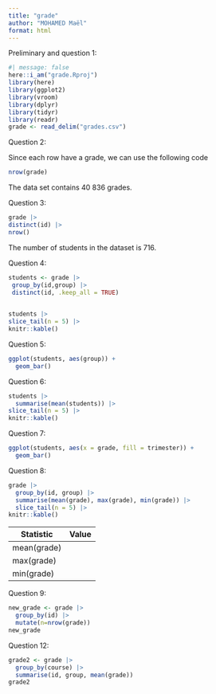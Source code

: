 ```yaml
---
title: "grade"
author: "MOHAMED Maël"
format: html
---
```


Preliminary and question 1:

```r
#| message: false
here::i_am("grade.Rproj")
library(here)
library(ggplot2)
library(vroom)
library(dplyr)
library(tidyr)
library(readr)
grade <- read_delim("grades.csv")
```

Question 2:

Since each row have a grade, we can use the following code

```r
nrow(grade)
```

The data set contains 40 836 grades.

Question 3:

```r
grade |>
distinct(id) |>
nrow() 
```

The number of students in the dataset is 716.

Question 4:



```r
students <- grade |>
 group_by(id,group) |>
 distinct(id, .keep_all = TRUE)
  
```


```r
students |>
slice_tail(n = 5) |>
knitr::kable()

```

Question 5:

```r
ggplot(students, aes(group)) +
  geom_bar()
```


Question 6:

```r
students |>
  summarise(mean(students)) |>
slice_tail(n = 5) |>
knitr::kable()
```

Question 7:

```r
ggplot(students, aes(x = grade, fill = trimester)) +
  geom_bar()
```


Question 8:

```r
grade |>
  group_by(id, group) |>
  summarise(mean(grade), max(grade), min(grade)) |>
  slice_tail(n = 5) |>
knitr::kable()
```

| Statistic   | Value |
|-------------|-------|
| mean(grade) |       |
| max(grade)  |       |
| min(grade)  |       |


Question 9:

```r
new_grade <- grade |>
  group_by(id) |>
  mutate(n=nrow(grade))
new_grade
```

Question 12:

```r
grade2 <- grade |>
  group_by(course) |>
  summarise(id, group, mean(grade))
grade2
```







